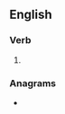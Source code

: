 ==English==

===Verb===
{{head|en|verb form}}

# {{present participle of|en|resume|nocat=1}}

===Anagrams===
* {{anagrams|en|a=egimnrsu|gum resin|gum-resin}}